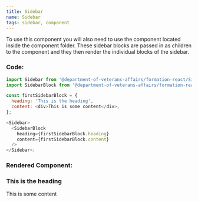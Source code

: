 ```yaml
---
title: Sidebar
name: Sidebar
tags: sidebar, component
---
```


To use this component you will also need to use the <SidebarBlock />
component located inside the <Sidebar /> component folder. 
These sidebar blocks are passed in as children to the <Sidebar />
component and they then render the individual blocks of the sidebar.

### Code:

```javascript
import Sidebar from '@department-of-veterans-affairs/formation-react/Sidebar';
import SidebarBlock from '@department-of-veterans-affairs/formation-react/SidebarBlock';

const firstSidebarBlock = {
  heading: 'This is the heading',
  content: <div>This is some content</div>,
};

<Sidebar>
  <SidebarBlock
    heading={firstSidebarBlock.heading}
    content={firstSidebarBlock.content}
  />
</Sidebar>;
```

### Rendered Component:

<div class="vads-l-col--12 medium-screen:vads-l-col--4">
  <div class="medium-screen:vads-u-padding-left--4">
    <div class="vads-u-margin-bottom--5">
      <h3 class="vads-u-margin-top--0 vads-u-padding-bottom--1p5 vads-u-border-bottom--3px vads-u-border-color--primary">
        This is the heading
      </h3>
      <div>This is some content</div>
    </div>
  </div>
</div>
